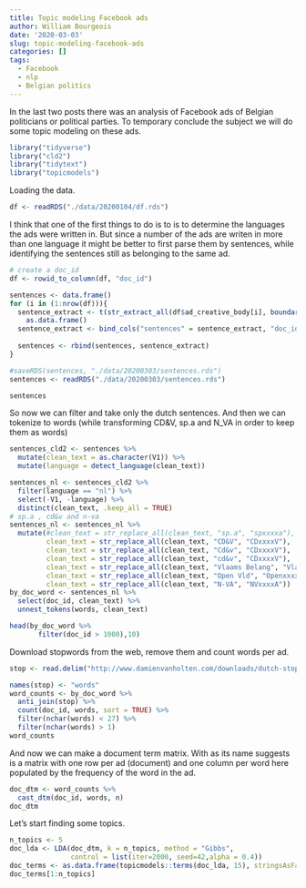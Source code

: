 ```yaml
---
title: Topic modeling Facebook ads
author: William Bourgeois
date: '2020-03-03'
slug: topic-modeling-facebook-ads
categories: []
tags:
  - Facebook
  - nlp
  - Belgian politics
---
```


In the last two posts there was an analysis of Facebook ads of Belgian politicians or political parties. To temporary conclude the subject we will do some topic modeling on these ads.

```r
library("tidyverse")
library("cld2")
library("tidytext")
library("topicmodels")
```

Loading the data.

```r
df <- readRDS("./data/20200104/df.rds")
```


I think that one of the first things to do is to is to determine the languages the ads were written in. But since a number of the ads are writen in more than one language it might be better to first parse them by sentences, while identifying the sentences still as belonging to the same ad. 


```r
# create a doc_id
df <- rowid_to_column(df, "doc_id")

sentences <- data.frame()
for (i in (1:nrow(df))){
  sentence_extract <- t(str_extract_all(df$ad_creative_body[i], boundary("sentence"), simplify = TRUE)) %>% 
    as.data.frame()
  sentence_extract <- bind_cols("sentences" = sentence_extract, "doc_id" = rep.int(df$doc_id[i],
                                                                                   nrow(sentence_extract)))
  sentences <- rbind(sentences, sentence_extract)
}

```

```r
#saveRDS(sentences, "./data/20200303/sentences.rds")
sentences <- readRDS("./data/20200303/sentences.rds")
```

```r
sentences
```

So now we can filter and take only the dutch sentences. And then we can tokenize to words (while transforming CD&V, sp.a and N_VA in order to keep them as words)


```r
sentences_cld2 <- sentences %>%
  mutate(clean_text = as.character(V1)) %>% 
  mutate(language = detect_language(clean_text)) 

sentences_nl <- sentences_cld2 %>% 
  filter(language == "nl") %>% 
  select(-V1, -language) %>% 
  distinct(clean_text, .keep_all = TRUE)
# sp.a , cd&v and n-va 
sentences_nl <- sentences_nl %>% 
  mutate(#clean_text = str_replace_all(clean_text, "sp.a", "spxxxxa"),
         clean_text = str_replace_all(clean_text, "CD&V", "CDxxxxV"),
         clean_text = str_replace_all(clean_text, "Cd&v", "CDxxxxV"),
         clean_text = str_replace_all(clean_text, "cd&v", "CDxxxxV"),
         clean_text = str_replace_all(clean_text, "Vlaams Belang", "VlaamsxxxxBelang"),
         clean_text = str_replace_all(clean_text, "Open Vld", "Openxxxxvld"),
         clean_text = str_replace_all(clean_text, "N-VA", "NVxxxxA"))
by_doc_word <- sentences_nl %>%
  select(doc_id, clean_text) %>% 
  unnest_tokens(words, clean_text)

head(by_doc_word %>% 
       filter(doc_id > 1000),10)
```

Download stopwords from the web, remove them and count words per ad.

```r
stop <- read.delim("http://www.damienvanholten.com/downloads/dutch-stop-words.txt", header=FALSE)

names(stop) <- "words"
word_counts <- by_doc_word %>% 
  anti_join(stop) %>% 
  count(doc_id, words, sort = TRUE) %>% 
  filter(nchar(words) < 27) %>% 
  filter(nchar(words) > 1)
word_counts
```

And now we can make a document term matrix. With as its name suggests is a matrix with one row per ad (document) and one column per word here populated by the frequency of the word in the ad.


```r
doc_dtm <- word_counts %>%
  cast_dtm(doc_id, words, n)
doc_dtm
```


Let's start finding some topics.

```r
n_topics <- 5
doc_lda <- LDA(doc_dtm, k = n_topics, method = "Gibbs", 
               control = list(iter=2000, seed=42,alpha = 0.4))
doc_terms <- as.data.frame(topicmodels::terms(doc_lda, 15), stringsAsFactors = FALSE)
doc_terms[1:n_topics]

```

```r

```




